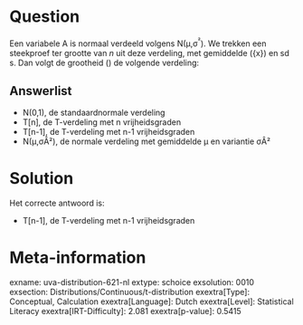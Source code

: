 Question
========

Een variabele A is normaal verdeeld volgens N(μ,σ^²^). We trekken een
steekproef ter grootte van *n* uit deze verdeling, met gemiddelde
\(\bar{x}\) en sd s. Dan volgt de grootheid \(\frac{\bar{A}-\mu
}{\frac{s}{\sqrt{n}}}\) de volgende verdeling:


Answerlist
----------

* N(0,1), de standaardnormale verdeling
* T[n], de T-verdeling met n vrijheidsgraden
* T[n-1], de T-verdeling met n-1 vrijheidsgraden
* N(μ,σÂ²), de normale verdeling met gemiddelde μ en variantie σÂ²

Solution
========

Het correcte antwoord is: 

* T[n-1], de T-verdeling met n-1 vrijheidsgraden

Meta-information
================
exname: uva-distribution-621-nl
extype: schoice
exsolution: 0010
exsection: Distributions/Continuous/t-distribution
exextra[Type]: Conceptual, Calculation
exextra[Language]: Dutch
exextra[Level]: Statistical Literacy
exextra[IRT-Difficulty]: 2.081
exextra[p-value]: 0.5415
